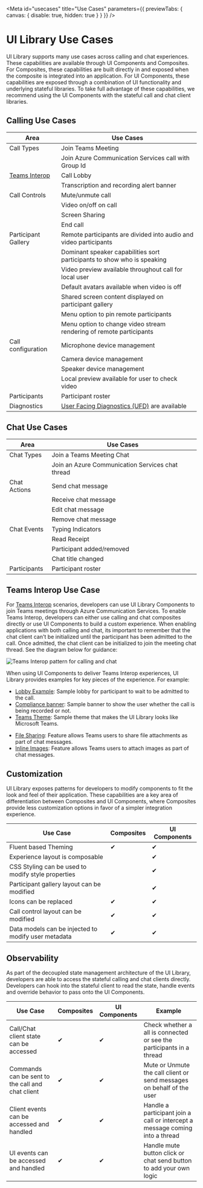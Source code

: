 
<Meta id="usecases" title="Use Cases" parameters={{ previewTabs: { canvas: { disable: true, hidden: true } } }} />

# UI Library Use Cases

UI Library supports many use cases across calling and chat experiences.
These capabilities are available through UI Components and Composites.
For Composites, these capabilities are built directly in and exposed when the composite is integrated into an application.
For UI Components, these capabilities are exposed through a combination of UI functionality and underlying stateful libraries.
To take full advantage of these capabilities, we recommend using the UI Components with the stateful call and chat client libraries.

## Calling Use Cases

| Area                                                                                            | Use Cases                                                                                                                                                   |
| ----------------------------------------------------------------------------------------------- | ----------------------------------------------------------------------------------------------------------------------------------------------------------- |
| Call Types                                                                                      | Join Teams Meeting                                                                                                                                          |
|                                                                                                 | Join Azure Communication Services call with Group Id                                                                                                        |
| [Teams Interop](https://docs.microsoft.com/azure/communication-services/concepts/teams-interop) | Call Lobby                                                                                                                                                  |
|                                                                                                 | Transcription and recording alert banner                                                                                                                    |
| Call Controls                                                                                   | Mute/unmute call                                                                                                                                            |
|                                                                                                 | Video on/off on call                                                                                                                                        |
|                                                                                                 | Screen Sharing                                                                                                                                              |
|                                                                                                 | End call                                                                                                                                                    |
| Participant Gallery                                                                             | Remote participants are divided into audio and video participants                                                                                           |
|                                                                                                 | Dominant speaker capabilities sort participants to show who is speaking                                                                                     |
|                                                                                                 | Video preview available throughout call for local user                                                                                                      |
|                                                                                                 | Default avatars available when video is off                                                                                                                 |
|                                                                                                 | Shared screen content displayed on participant gallery                                                                                                      |
|                                                                                                 | Menu option to pin remote participants                                                                                                                      |
|                                                                                                 | Menu option to change video stream rendering of remote participants                                                                                         |
| Call configuration                                                                              | Microphone device management                                                                                                                                |
|                                                                                                 | Camera device management                                                                                                                                    |
|                                                                                                 | Speaker device management                                                                                                                                   |
|                                                                                                 | Local preview available for user to check video                                                                                                             |
| Participants                                                                                    | Participant roster                                                                                                                                          |
| Diagnostics                                                                                     | [User Facing Diagnostics (UFD)](https://docs.microsoft.com/azure/communication-services/concepts/voice-video-calling/user-facing-diagnostics) are available |

## Chat Use Cases

| Area         | Use Cases                                        |
| ------------ | ------------------------------------------------ |
| Chat Types   | Join a Teams Meeting Chat                        |
|              | Join an Azure Communication Services chat thread |
| Chat Actions | Send chat message                                |
|              | Receive chat message                             |
|              | Edit chat message                                |
|              | Remove chat message                              |
| Chat Events  | Typing Indicators                                |
|              | Read Receipt                                     |
|              | Participant added/removed                        |
|              | Chat title changed                               |
| Participants | Participant roster                               |

## Teams Interop Use Case

For [Teams Interop](https://docs.microsoft.com/azure/communication-services/concepts/teams-interop) scenarios, developers can use UI Library Components to join Teams meetings through Azure Communication Services.
To enable Teams Interop, developers can either use calling and chat composites directly or use UI Components to build a custom experience.
When enabling applications with both calling and chat, its important to remember that the chat client can't be initialized until the participant has been admitted to the call.
Once admitted, the chat client can be initialized to join the meeting chat thread.
See the diagram below for guidance:

![Teams Interop pattern for calling and chat](images/teams-interop-pattern.png)

When using UI Components to deliver Teams Interop experiences, UI Library provides examples for key pieces of the experience.
For example:

- [Lobby Example](./?path=/story/examples-teamsinterop-lobby--lobby): Sample lobby for participant to wait to be admitted to the call.
- [Compliance banner](./?path=/story/examples-teamsinterop-compliancebanner--compliance-banner): Sample banner to show the user whether the call is being recorded or not.
- [Teams Theme](./?path=/story/examples-themes-teams--teams): Sample theme that makes the UI Library looks like Microsoft Teams.

<SingleLineBetaBanner content="The following features are currently in public preview" />

- [File Sharing](./?path=/docs/ui-components-messagethread--message-thread#display-file-attachments-with-messages): Feature allows Teams users to share file attachments as part of chat messages.
- [Inline Images](./?path=/docs/ui-components-messagethread--message-thread#display-inline-image-with-messages): Feature allows Teams users to attach images as part of chat messages.

## Customization

UI Library exposes patterns for developers to modify components to fit the look and feel of their application.
These capabilities are a key area of differentiation between Composites and UI Components, where Composites provide less customization options in favor of a simpler integration experience.

| Use Case                                            | Composites | UI Components |
| --------------------------------------------------- | ---------- | ------------- |
| Fluent based Theming                                | ✔          | ✔             |
| Experience layout is composable                     |            | ✔             |
| CSS Styling can be used to modify style properties  |            | ✔             |
| Participant gallery layout can be modified          |            | ✔             |
| Icons can be replaced                               | ✔          | ✔             |
| Call control layout can be modified                 | ✔          | ✔             |
| Data models can be injected to modify user metadata | ✔          | ✔             |

## Observability

As part of the decoupled state management architecture of the UI Library, developers are able to access the stateful calling and chat clients directly.
Developers can hook into the stateful client to read the state, handle events and override behavior to pass onto the UI Components.

| Use Case                                         | Composites | UI Components | Example                                                                      |
| ------------------------------------------------ | ---------- | ------------- | ---------------------------------------------------------------------------- |
| Call/Chat client state can be accessed           | ✔          | ✔             | Check whether a all is connected or see the participants in a thread         |
| Commands can be sent to the call and chat client | ✔          | ✔             | Mute or Unmute the call client or send messages on behalf of the user        |
| Client events can be accessed and handled        | ✔          | ✔             | Handle a participant join a call or intercept a message coming into a thread |
| UI events can be accessed and handled            | ✔          | ✔             | Handle mute button click or chat send button to add your own logic           |
